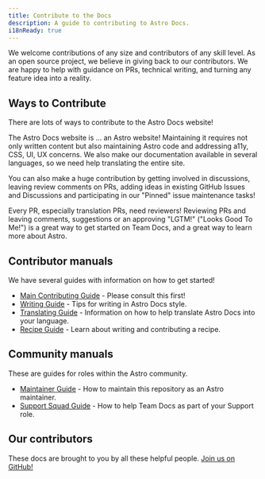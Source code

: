 ```yaml
---
title: Contribute to the Docs
description: A guide to contributing to Astro Docs.
i18nReady: true
---
```



We welcome contributions of any size and contributors of any skill level. As an open source project, we believe in giving back to our contributors. We are happy to help with guidance on PRs, technical writing, and turning any feature idea into a reality.

## Ways to Contribute

There are lots of ways to contribute to the Astro Docs website! 

The Astro Docs website is ... an Astro website! Maintaining it requires not only written content but also maintaining Astro code and addressing a11y, CSS, UI, UX concerns. We also make our documentation available in several languages, so we need help translating the entire site.

You can also make a huge contribution by getting involved in discussions, leaving review comments on PRs, adding ideas in existing GitHub Issues and Discussions and participating in our "Pinned" issue maintenance tasks! 

Every PR, especially translation PRs, need reviewers! Reviewing PRs and leaving comments, suggestions or an approving "LGTM!" ("Looks Good To Me!") is a great way to get started on Team Docs, and a great way to learn more about Astro.

## Contributor manuals

We have several guides with information on how to get started!

- [Main Contributing Guide](https://github.com/withastro/docs/blob/main/CONTRIBUTING.md) - Please consult this first!
- [Writing Guide](https://github.com/withastro/docs/blob/main/WRITING.md) - Tips for writing in Astro Docs style.
- [Translating Guide](https://github.com/withastro/docs/blob/main/TRANSLATING.md) - Information on how to help translate Astro Docs into your language.
- [Recipe Guide](https://github.com/withastro/docs/blob/main/RECIPES.md) - Learn about writing and contributing a recipe.

## Community manuals

These are guides for roles within the Astro community.
- [Maintainer Guide](https://github.com/withastro/docs/blob/main/MAINTAINERS.md) - How to maintain this repository as an Astro maintainer.
- [Support Squad Guide](https://github.com/withastro/docs/blob/main/SUPPORTSQUAD.md) - How to help Team Docs as part of your Support role.

## Our contributors

These docs are brought to you by all these helpful people. [Join us on GitHub!](https://github.com/withastro/docs)

<ContributorList githubRepo="withastro/docs" />
